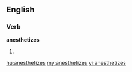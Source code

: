 ==English==

===Verb===
'''anesthetizes'''

# {{third-person singular of|[[anesthetize]]}}

[[hu:anesthetizes]]
[[my:anesthetizes]]
[[vi:anesthetizes]]